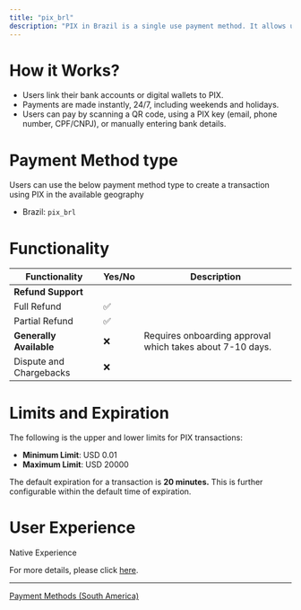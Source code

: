 ```yaml
---
title: "pix_brl"
description: "PIX in Brazil is a single use payment method. It allows users to make payments instantly, 24/7 including weekends and holidays. To make a payment, the payer accesses their bank's app or website and selects the PIX option. They then enter the recipient's PIX key or scan a QR code provided by the recipient."
---
```


# How it Works?

* Users link their bank accounts or digital wallets to PIX.
* Payments are made instantly, 24/7, including weekends and holidays.
* Users can pay by scanning a QR code, using a PIX key (email, phone number, CPF/CNPJ), or manually entering bank details.

# Payment Method type

Users can use the below payment method type to create a transaction using PIX in the available geography

* Brazil: `pix_brl`

# Functionality

| Functionality           | Yes/No | Description                                               |
| ----------------------- | ------ | --------------------------------------------------------- |
| **Refund Support**      |        |                                                           |
| Full Refund             | ✅      |                                                           |
| Partial Refund          | ✅      |                                                           |
| **Generally Available** | ❌      | Requires onboarding approval which takes about 7-10 days. |
| Dispute and Chargebacks | ❌      |                                                           |

# Limits and Expiration

The following is the upper and lower limits for PIX transactions:

* **Minimum Limit**: USD 0.01
* **Maximum Limit**: USD 20000

The default expiration for a transaction is **20 minutes.** This is further configurable within the default time of expiration.

# User Experience

Native Experience

For more details, please click [here](https://tazapay.com/payment-methods/pix).

***

[Payment Methods (South America)](/docs/payment-methods-south-america)

